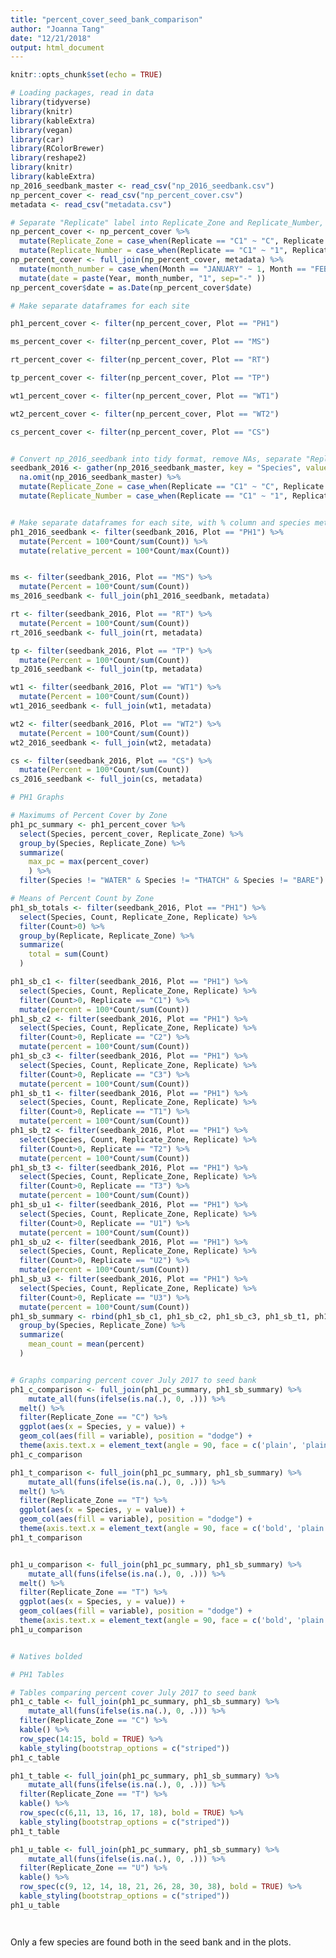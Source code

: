 ```yaml
---
title: "percent_cover_seed_bank_comparison"
author: "Joanna Tang"
date: "12/21/2018"
output: html_document
---
```


```r
knitr::opts_chunk$set(echo = TRUE)
```

```r
# Loading packages, read in data
library(tidyverse)
library(knitr)
library(kableExtra)
library(vegan)
library(car)
library(RColorBrewer)
library(reshape2)
library(knitr)
library(kableExtra)
np_2016_seedbank_master <- read_csv("np_2016_seedbank.csv")
np_percent_cover <- read_csv("np_percent_cover.csv")
metadata <- read_csv("metadata.csv")

```

```r
# Separate "Replicate" label into Replicate_Zone and Replicate_Number, join with species metadata, convert month and year to "date" column
np_percent_cover <- np_percent_cover %>% 
  mutate(Replicate_Zone = case_when(Replicate == "C1" ~ "C", Replicate == "C2" ~ "C", Replicate == "C3" ~ "C", Replicate == "T1" ~ "T", Replicate == "T2" ~ "T", Replicate == "T3" ~ "T", Replicate == "U1" ~ "U", Replicate == "U2" ~ "U", Replicate == "U3" ~ "U")) %>% 
  mutate(Replicate_Number = case_when(Replicate == "C1" ~ "1", Replicate == "C2" ~ "2", Replicate == "C3" ~ "3", Replicate == "T1" ~ "1", Replicate == "T2" ~ "2", Replicate == "T3" ~ "3", Replicate == "U1" ~ "1", Replicate == "U2" ~ "2", Replicate == "U3" ~ "3"))
np_percent_cover <- full_join(np_percent_cover, metadata) %>% 
  mutate(month_number = case_when(Month == "JANUARY" ~ 1, Month == "FEBRUARY" ~ 2, Month == "MARCH" ~ 3, Month == "APRIL" ~ 4, Month == "MAY" ~ 5, Month == "JUNE" ~ 6, Month == "JULY" ~ 7, Month == "AUGUST" ~ 8, Month == "SEPTEMBER" ~ 9, Month == "OCTOBER" ~ 10, Month == "NOVEMBER" ~ 11, Month == "DECEMBER" ~ 12)) %>% 
  mutate(date = paste(Year, month_number, "1", sep="-" ))
np_percent_cover$date = as.Date(np_percent_cover$date)

# Make separate dataframes for each site

ph1_percent_cover <- filter(np_percent_cover, Plot == "PH1")

ms_percent_cover <- filter(np_percent_cover, Plot == "MS")

rt_percent_cover <- filter(np_percent_cover, Plot == "RT")

tp_percent_cover <- filter(np_percent_cover, Plot == "TP")

wt1_percent_cover <- filter(np_percent_cover, Plot == "WT1")

wt2_percent_cover <- filter(np_percent_cover, Plot == "WT2")

cs_percent_cover <- filter(np_percent_cover, Plot == "CS")


# Convert np_2016_seedbank into tidy format, remove NAs, separate "Replicate" label into Replicate_Zone and Replicate_Number
seedbank_2016 <- gather(np_2016_seedbank_master, key = "Species", value = "Count", -c(Plot, Replicate)) %>% 
  na.omit(np_2016_seedbank_master) %>% 
  mutate(Replicate_Zone = case_when(Replicate == "C1" ~ "C", Replicate == "C2" ~ "C", Replicate == "C3" ~ "C", Replicate == "T1" ~ "T", Replicate == "T2" ~ "T", Replicate == "T3" ~ "T", Replicate == "U1" ~ "U", Replicate == "U2" ~ "U", Replicate == "U3" ~ "U")) %>% 
  mutate(Replicate_Number = case_when(Replicate == "C1" ~ "1", Replicate == "C2" ~ "2", Replicate == "C3" ~ "3", Replicate == "T1" ~ "1", Replicate == "T2" ~ "2", Replicate == "T3" ~ "3", Replicate == "U1" ~ "1", Replicate == "U2" ~ "2", Replicate == "U3" ~ "3"))


# Make separate dataframes for each site, with % column and species metadata
ph1_2016_seedbank <- filter(seedbank_2016, Plot == "PH1") %>% 
  mutate(Percent = 100*Count/sum(Count)) %>% 
  mutate(relative_percent = 100*Count/max(Count))


ms <- filter(seedbank_2016, Plot == "MS") %>% 
  mutate(Percent = 100*Count/sum(Count))
ms_2016_seedbank <- full_join(ph1_2016_seedbank, metadata)

rt <- filter(seedbank_2016, Plot == "RT") %>% 
  mutate(Percent = 100*Count/sum(Count))
rt_2016_seedbank <- full_join(rt, metadata)

tp <- filter(seedbank_2016, Plot == "TP") %>% 
  mutate(Percent = 100*Count/sum(Count))
tp_2016_seedbank <- full_join(tp, metadata)

wt1 <- filter(seedbank_2016, Plot == "WT1") %>% 
  mutate(Percent = 100*Count/sum(Count))
wt1_2016_seedbank <- full_join(wt1, metadata)

wt2 <- filter(seedbank_2016, Plot == "WT2") %>% 
  mutate(Percent = 100*Count/sum(Count))
wt2_2016_seedbank <- full_join(wt2, metadata)

cs <- filter(seedbank_2016, Plot == "CS") %>% 
  mutate(Percent = 100*Count/sum(Count))
cs_2016_seedbank <- full_join(cs, metadata)

```


```r


# PH1 Graphs

# Maximums of Percent Cover by Zone
ph1_pc_summary <- ph1_percent_cover %>% 
  select(Species, percent_cover, Replicate_Zone) %>% 
  group_by(Species, Replicate_Zone) %>% 
  summarize(
    max_pc = max(percent_cover)
    ) %>% 
  filter(Species != "WATER" & Species != "THATCH" & Species != "BARE")

# Means of Percent Count by Zone
ph1_sb_totals <- filter(seedbank_2016, Plot == "PH1") %>% 
  select(Species, Count, Replicate_Zone, Replicate) %>% 
  filter(Count>0) %>% 
  group_by(Replicate, Replicate_Zone) %>% 
  summarize(
    total = sum(Count)
  )

ph1_sb_c1 <- filter(seedbank_2016, Plot == "PH1") %>% 
  select(Species, Count, Replicate_Zone, Replicate) %>% 
  filter(Count>0, Replicate == "C1") %>% 
  mutate(percent = 100*Count/sum(Count))
ph1_sb_c2 <- filter(seedbank_2016, Plot == "PH1") %>% 
  select(Species, Count, Replicate_Zone, Replicate) %>% 
  filter(Count>0, Replicate == "C2") %>% 
  mutate(percent = 100*Count/sum(Count))
ph1_sb_c3 <- filter(seedbank_2016, Plot == "PH1") %>% 
  select(Species, Count, Replicate_Zone, Replicate) %>% 
  filter(Count>0, Replicate == "C3") %>% 
  mutate(percent = 100*Count/sum(Count))
ph1_sb_t1 <- filter(seedbank_2016, Plot == "PH1") %>% 
  select(Species, Count, Replicate_Zone, Replicate) %>% 
  filter(Count>0, Replicate == "T1") %>% 
  mutate(percent = 100*Count/sum(Count))
ph1_sb_t2 <- filter(seedbank_2016, Plot == "PH1") %>% 
  select(Species, Count, Replicate_Zone, Replicate) %>% 
  filter(Count>0, Replicate == "T2") %>% 
  mutate(percent = 100*Count/sum(Count))
ph1_sb_t3 <- filter(seedbank_2016, Plot == "PH1") %>% 
  select(Species, Count, Replicate_Zone, Replicate) %>% 
  filter(Count>0, Replicate == "T3") %>% 
  mutate(percent = 100*Count/sum(Count))
ph1_sb_u1 <- filter(seedbank_2016, Plot == "PH1") %>% 
  select(Species, Count, Replicate_Zone, Replicate) %>% 
  filter(Count>0, Replicate == "U1") %>% 
  mutate(percent = 100*Count/sum(Count))
ph1_sb_u2 <- filter(seedbank_2016, Plot == "PH1") %>% 
  select(Species, Count, Replicate_Zone, Replicate) %>% 
  filter(Count>0, Replicate == "U2") %>% 
  mutate(percent = 100*Count/sum(Count))
ph1_sb_u3 <- filter(seedbank_2016, Plot == "PH1") %>% 
  select(Species, Count, Replicate_Zone, Replicate) %>% 
  filter(Count>0, Replicate == "U3") %>% 
  mutate(percent = 100*Count/sum(Count))
ph1_sb_summary <- rbind(ph1_sb_c1, ph1_sb_c2, ph1_sb_c3, ph1_sb_t1, ph1_sb_t2, ph1_sb_t3, ph1_sb_u1, ph1_sb_u2, ph1_sb_u3) %>% 
  group_by(Species, Replicate_Zone) %>% 
  summarize(
    mean_count = mean(percent)
  )


# Graphs comparing percent cover July 2017 to seed bank
ph1_c_comparison <- full_join(ph1_pc_summary, ph1_sb_summary) %>% 
    mutate_all(funs(ifelse(is.na(.), 0, .))) %>% 
  melt() %>% 
  filter(Replicate_Zone == "C") %>% 
  ggplot(aes(x = Species, y = value)) +
  geom_col(aes(fill = variable), position = "dodge") +
  theme(axis.text.x = element_text(angle = 90, face = c('plain', 'plain', 'plain', 'bold', 'bold', 'bold', 'bold', 'plain', 'plain', 'plain', 'plain', 'plain', 'bold', 'bold', 'plain', 'plain', 'plain', 'plain', 'bold')))
ph1_c_comparison

ph1_t_comparison <- full_join(ph1_pc_summary, ph1_sb_summary) %>% 
    mutate_all(funs(ifelse(is.na(.), 0, .))) %>% 
  melt() %>% 
  filter(Replicate_Zone == "T") %>% 
  ggplot(aes(x = Species, y = value)) +
  geom_col(aes(fill = variable), position = "dodge") +
  theme(axis.text.x = element_text(angle = 90, face = c('bold', 'plain', 'plain', 'bold', 'plain', 'bold', 'bold', 'bold', 'plain', 'bold', 'plain', 'bold', 'plain', 'plain', 'plain', 'bold', 'bold', 'plain', 'bold', 'plain', 'plain', 'bold', 'plain', 'plain', 'bold', 'plain', 'plain', 'bold')))
ph1_t_comparison


ph1_u_comparison <- full_join(ph1_pc_summary, ph1_sb_summary) %>% 
    mutate_all(funs(ifelse(is.na(.), 0, .))) %>% 
  melt() %>% 
  filter(Replicate_Zone == "T") %>% 
  ggplot(aes(x = Species, y = value)) +
  geom_col(aes(fill = variable), position = "dodge") +
  theme(axis.text.x = element_text(angle = 90, face = c('bold', 'plain', 'plain', 'plain', 'plain', 'bold', 'bold', 'bold', 'plain', 'bold', 'plain', 'bold', 'plain', 'plain', 'plain', 'bold', 'bold', 'plain', 'bold', 'plain', 'plain', 'bold', 'plain', 'plain', 'bold', 'plain', 'plain', 'bold')))
ph1_u_comparison


# Natives bolded

```

```r

# PH1 Tables

# Tables comparing percent cover July 2017 to seed bank
ph1_c_table <- full_join(ph1_pc_summary, ph1_sb_summary) %>% 
    mutate_all(funs(ifelse(is.na(.), 0, .))) %>% 
  filter(Replicate_Zone == "C") %>% 
  kable() %>% 
  row_spec(14:15, bold = TRUE) %>% 
  kable_styling(bootstrap_options = c("striped"))
ph1_c_table

ph1_t_table <- full_join(ph1_pc_summary, ph1_sb_summary) %>% 
    mutate_all(funs(ifelse(is.na(.), 0, .))) %>% 
  filter(Replicate_Zone == "T") %>% 
  kable() %>% 
  row_spec(c(6,11, 13, 16, 17, 18), bold = TRUE) %>% 
  kable_styling(bootstrap_options = c("striped"))
ph1_t_table

ph1_u_table <- full_join(ph1_pc_summary, ph1_sb_summary) %>% 
    mutate_all(funs(ifelse(is.na(.), 0, .))) %>% 
  filter(Replicate_Zone == "U") %>% 
  kable() %>% 
  row_spec(c(9, 12, 14, 18, 21, 26, 28, 30, 38), bold = TRUE) %>% 
  kable_styling(bootstrap_options = c("striped"))
ph1_u_table




```

Only a few species are found both in the seed bank and in the plots.